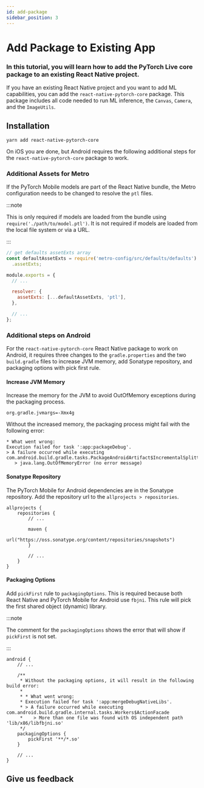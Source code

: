 ```yaml
---
id: add-package
sidebar_position: 3
---
```



# Add Package to Existing App

<div className="tutorial-page">

### In this tutorial, you will learn how to add the PyTorch Live core package to an existing React Native project.

If you have an existing React Native project and you want to add ML capabilities, you can add the `react-native-pytorch-core` package. This package includes all code needed to run ML inference, the `Canvas`, `Camera`, and the `ImageUtils`.

## Installation

```shell
yarn add react-native-pytorch-core
```

On iOS you are done, but Android requires the following additional steps for the `react-native-pytorch-core` package to work.

### Additional Assets for Metro

If the PyTorch Mobile models are part of the React Native bundle, the Metro configuration needs to be changed to resolve the `ptl` files.

:::note

This is only required if models are loaded from the bundle using `require('./path/to/model.ptl')`. It is not required if models are loaded from the local file system or via a URL.

:::

```javascript title="metro.config.js"
// get defaults assetExts array
const defaultAssetExts = require('metro-config/src/defaults/defaults')
  .assetExts;

module.exports = {
  // ...

  resolver: {
    assetExts: [...defaultAssetExts, 'ptl'],
  },

  // ...
};

```

### Additional steps on Android

For the `react-native-pytorch-core` React Native package to work on Android, it requires three changes to the `gradle.properties` and the two `build.gradle` files to increase JVM memory, add Sonatype repository, and packaging options with pick first rule.

#### Increase JVM Memory

Increase the memory for the JVM to avoid OutOfMemory exceptions during the packaging process.

```shell title="./android/gradle.properties"
org.gradle.jvmargs=-Xmx4g
```

Without the increased memory, the packaging process might fail with the following error:

```
* What went wrong:
Execution failed for task ':app:packageDebug'.
> A failure occurred while executing com.android.build.gradle.tasks.PackageAndroidArtifact$IncrementalSplitterRunnable
   > java.lang.OutOfMemoryError (no error message)
```

#### Sonatype Repository

The PyTorch Mobile for Android dependencies are in the Sonatype repository. Add the repository url to the `allprojects > repositories`.

```shell title="./android/build.gradle"
allprojects {
    repositories {
        // ...

        maven {
          url("https://oss.sonatype.org/content/repositories/snapshots")
        }

        // ...
    }
}
```

#### Packaging Options

Add `pickFirst` rule to `packagingOptions`. This is required because both React Native and PyTorch Mobile for Android use `fbjni`. This rule will pick the first shared object (dynamic) library.

:::note

The comment for the `packagingOptions` shows the error that will show if `pickFirst` is not set.

:::

```shell title="./android/app/build.gradle"
android {
    // ...

    /**
     * Without the packaging options, it will result in the following build error:
     *
     * * What went wrong:
     * Execution failed for task ':app:mergeDebugNativeLibs'.
     * > A failure occurred while executing com.android.build.gradle.internal.tasks.Workers$ActionFacade
     *    > More than one file was found with OS independent path 'lib/x86/libfbjni.so'
     */
    packagingOptions {
        pickFirst '**/*.so'
    }

    // ...
}
```

## Give us feedback

<SurveyLinkButton docTitle="Add Package to Existing App" />

</div>
